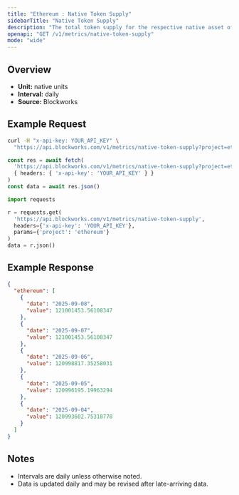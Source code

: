 ```yaml
---
title: "Ethereum : Native Token Supply"
sidebarTitle: "Native Token Supply"
description: "The total token supply for the respective native asset of that chain. Inclusive of all locked tokens."
openapi: "GET /v1/metrics/native-token-supply"
mode: "wide"
---
```


## Overview

- **Unit:** native units
- **Interval:** daily
- **Source:** Blockworks

## Example Request

<CodeGroup>

```bash cURL
curl -H "x-api-key: YOUR_API_KEY" \
  "https://api.blockworks.com/v1/metrics/native-token-supply?project=ethereum"
```

```typescript TypeScript
const res = await fetch(
  'https://api.blockworks.com/v1/metrics/native-token-supply?project=ethereum',
  { headers: { 'x-api-key': 'YOUR_API_KEY' } }
)
const data = await res.json()
```

```python Python
import requests

r = requests.get(
  'https://api.blockworks.com/v1/metrics/native-token-supply',
  headers={'x-api-key': 'YOUR_API_KEY'},
  params={'project': 'ethereum'}
)
data = r.json()
```

</CodeGroup>

## Example Response

```json
{
  "ethereum": [
    {
      "date": "2025-09-08",
      "value": 121001453.56108347
    },
    {
      "date": "2025-09-07",
      "value": 121001453.56108347
    },
    {
      "date": "2025-09-06",
      "value": 120998817.35258031
    },
    {
      "date": "2025-09-05",
      "value": 120996195.19963294
    },
    {
      "date": "2025-09-04",
      "value": 120993602.75318778
    }
  ]
}
```

## Notes
- Intervals are daily unless otherwise noted.
- Data is updated daily and may be revised after late-arriving data.
